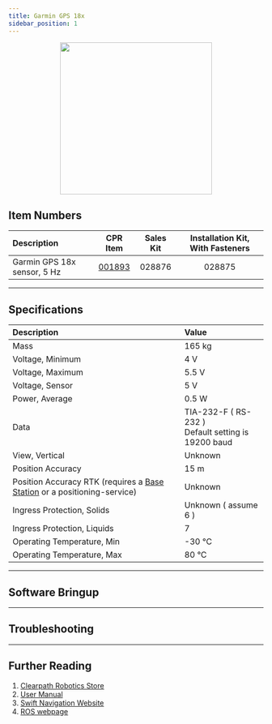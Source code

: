 ```yaml
---
title: Garmin GPS 18x
sidebar_position: 1
---
```



<center>
  <img
    src="/img/sensor_images/sensor_garmin_gps_18x_1.png"
    width="300"
  />
</center>

## Item Numbers

| Description                 |                         CPR Item                         | Sales Kit | Installation Kit, With Fasteners |
| :-------------------------- | :------------------------------------------------------: | :-------: | :------------------------------: |
| Garmin GPS 18x sensor, 5 Hz | [001893](/assets/pdf/clearpath_robotics_001893-TDS1.pdf) |  028876   |              028875              |

---

## Specifications

| Description                                                                                                   | Value                                                   |
| :------------------------------------------------------------------------------------------------------------ | :------------------------------------------------------ |
| Mass                                                                                                          | 165 kg                                                  |
| Voltage, Minimum                                                                                              | 4 V                                                     |
| Voltage, Maximum                                                                                              | 5.5 V                                                   |
| Voltage, Sensor                                                                                               | 5 V                                                     |
| Power, Average                                                                                                | 0.5 W                                                   |
| Data                                                                                                          | TIA-232-F ( RS-232 )<br />Default setting is 19200 baud |
| View, Vertical                                                                                                | Unknown                                                 |
| Position Accuracy                                                                                             | 15 m                                                    |
| Position Accuracy RTK (requires a [Base Station](../../accessories/base_station.mdx) or a positioning-service) | Unknown                                                 |
| Ingress Protection, Solids                                                                                    | Unknown ( assume 6 )                                    |
| Ingress Protection, Liquids                                                                                   | 7                                                       |
| Operating Temperature, Min                                                                                    | -30 °C                                                  |
| Operating Temperature, Max                                                                                    | 80 °C                                                   |

---

## Software Bringup

<SoftwareBringup />

---

## Troubleshooting

<Support />

---

## Further Reading

1.  [Clearpath Robotics Store](https://store.clearpathrobotics.com/collections/gps)
2.  [User Manual](/assets/pdf/clearpath_robotics_001893-TDS1.pdf)
3.  [Swift Navigation Website](https://www.garmin.com/en-CA/p/13195)
4.  [ROS webpage](https://github.com/ros-drivers/nmea_navsat_driver)
